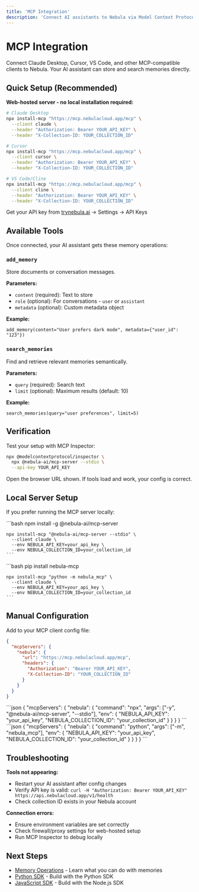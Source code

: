 ```yaml
---
title: 'MCP Integration'
description: 'Connect AI assistants to Nebula via Model Context Protocol'
---
```


# MCP Integration

Connect Claude Desktop, Cursor, VS Code, and other MCP-compatible clients to Nebula. Your AI assistant can store and search memories directly.

## Quick Setup (Recommended)

**Web-hosted server - no local installation required:**

```bash
# Claude Desktop
npx install-mcp "https://mcp.nebulacloud.app/mcp" \
  --client claude \
  --header "Authorization: Bearer YOUR_API_KEY" \
  --header "X-Collection-ID: YOUR_COLLECTION_ID"

# Cursor
npx install-mcp "https://mcp.nebulacloud.app/mcp" \
  --client cursor \
  --header "Authorization: Bearer YOUR_API_KEY" \
  --header "X-Collection-ID: YOUR_COLLECTION_ID"

# VS Code/Cline
npx install-mcp "https://mcp.nebulacloud.app/mcp" \
  --client cline \
  --header "Authorization: Bearer YOUR_API_KEY" \
  --header "X-Collection-ID: YOUR_COLLECTION_ID"
```

<Info>Get your API key from [trynebula.ai](https://trynebula.ai) → Settings → API Keys</Info>

## Available Tools

Once connected, your AI assistant gets these memory operations:

### `add_memory`
Store documents or conversation messages.

**Parameters:**
- `content` (required): Text to store
- `role` (optional): For conversations - `user` or `assistant`
- `metadata` (optional): Custom metadata object

**Example:**
```
add_memory(content="User prefers dark mode", metadata={"user_id": "123"})
```

### `search_memories`
Find and retrieve relevant memories semantically.

**Parameters:**
- `query` (required): Search text
- `limit` (optional): Maximum results (default: 10)

**Example:**
```
search_memories(query="user preferences", limit=5)
```

## Verification

Test your setup with MCP Inspector:

```bash
npx @modelcontextprotocol/inspector \
  npx @nebula-ai/mcp-server --stdio \
  --api-key YOUR_API_KEY
```

Open the browser URL shown. If tools load and work, your config is correct.

## Local Server Setup

If you prefer running the MCP server locally:

<Tabs>
  <Tab title="Node.js">
    ```bash
    npm install -g @nebula-ai/mcp-server

    npx install-mcp "@nebula-ai/mcp-server --stdio" \
      --client claude \
      --env NEBULA_API_KEY=your_api_key \
      --env NEBULA_COLLECTION_ID=your_collection_id
    ```
  </Tab>
  <Tab title="Python">
    ```bash
    pip install nebula-mcp

    npx install-mcp "python -m nebula_mcp" \
      --client claude \
      --env NEBULA_API_KEY=your_api_key \
      --env NEBULA_COLLECTION_ID=your_collection_id
    ```
  </Tab>
</Tabs>

## Manual Configuration

<Accordion title="Web-Hosted Manual Config">
  Add to your MCP client config file:

  ```json
  {
    "mcpServers": {
      "nebula": {
        "url": "https://mcp.nebulacloud.app/mcp",
        "headers": {
          "Authorization": "Bearer YOUR_API_KEY",
          "X-Collection-ID": "YOUR_COLLECTION_ID"
        }
      }
    }
  }
  ```
</Accordion>

<Accordion title="Local Node.js Manual Config">
  ```json
  {
    "mcpServers": {
      "nebula": {
        "command": "npx",
        "args": ["-y", "@nebula-ai/mcp-server", "--stdio"],
        "env": {
          "NEBULA_API_KEY": "your_api_key",
          "NEBULA_COLLECTION_ID": "your_collection_id"
        }
      }
    }
  }
  ```
</Accordion>

<Accordion title="Local Python Manual Config">
  ```json
  {
    "mcpServers": {
      "nebula": {
        "command": "python",
        "args": ["-m", "nebula_mcp"],
        "env": {
          "NEBULA_API_KEY": "your_api_key",
          "NEBULA_COLLECTION_ID": "your_collection_id"
        }
      }
    }
  }
  ```
</Accordion>

## Troubleshooting

**Tools not appearing:**
- Restart your AI assistant after config changes
- Verify API key is valid: `curl -H "Authorization: Bearer YOUR_API_KEY" https://api.nebulacloud.app/v1/health`
- Check collection ID exists in your Nebula account

**Connection errors:**
- Ensure environment variables are set correctly
- Check firewall/proxy settings for web-hosted setup
- Run MCP Inspector to debug locally

## Next Steps

- [Memory Operations](/guides/memory-operations) - Learn what you can do with memories
- [Python SDK](/clients/python) - Build with the Python SDK
- [JavaScript SDK](/clients/nodejs) - Build with the Node.js SDK
